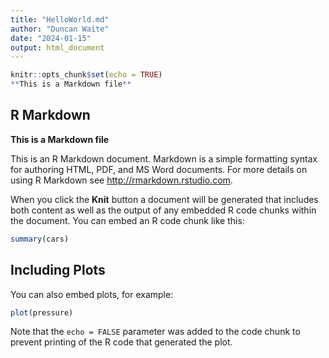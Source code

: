 ---
title: "HelloWorld.md"
author: "Duncan Waite"
date: "2024-01-15"
output: html_document
---

```{r setup, include=FALSE}
knitr::opts_chunk$set(echo = TRUE)
**This is a Markdown file**
```

## R Markdown

**This is a Markdown file**

This is an R Markdown document. Markdown is a simple formatting syntax for authoring HTML, PDF, and MS Word documents. For more details on using R Markdown see <http://rmarkdown.rstudio.com>.

When you click the **Knit** button a document will be generated that includes both content as well as the output of any embedded R code chunks within the document. You can embed an R code chunk like this:

```{r cars}
summary(cars)
```

## Including Plots

You can also embed plots, for example:

```{r pressure, echo=FALSE}
plot(pressure)
```

Note that the `echo = FALSE` parameter was added to the code chunk to prevent printing of the R code that generated the plot.
